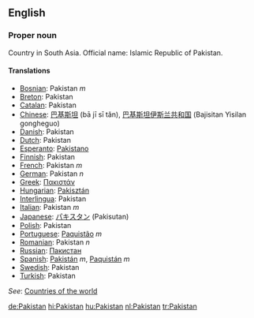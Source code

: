 ==English==

===Proper noun===

Country in South Asia. Official name: Islamic Republic of Pakistan.

====Translations====

*[[Bosnian]]: Pakistan ''m''
*[[Breton]]: Pakistan
*[[Catalan]]: Pakistan
*[[Chinese]]: [[巴基斯坦]] (bā jī sī tǎn), [[巴基斯坦伊斯兰共和国]] (Bajisitan Yisilan gongheguo)
*[[Danish]]: Pakistan
*[[Dutch]]: Pakistan
*[[Esperanto]]: [[Pakistano]]
*[[Finnish]]: Pakistan
*[[French]]: Pakistan ''m''
*[[German]]: Pakistan ''n''
*[[Greek]]: [[Πακιστάν]]
*[[Hungarian]]: [[Pakisztán]]
*[[Interlingua]]: Pakistan
*[[Italian]]: Pakistan ''m''
*[[Japanese]]: [[パキスタン]] (Pakisutan)
*[[Polish]]: Pakistan
*[[Portuguese]]: [[Paquistão]] ''m''
*[[Romanian]]: Pakistan ''n''
*[[Russian]]: [[Пакистан]]
*[[Spanish]]: [[Pakistán]] ''m'', [[Paquistán]] ''m''
*[[Swedish]]: Pakistan
*[[Turkish]]: Pakistan

''See'': [[Countries of the world]]

[[de:Pakistan]]
[[hi:Pakistan]]
[[hu:Pakistan]]
[[nl:Pakistan]]
[[tr:Pakistan]]